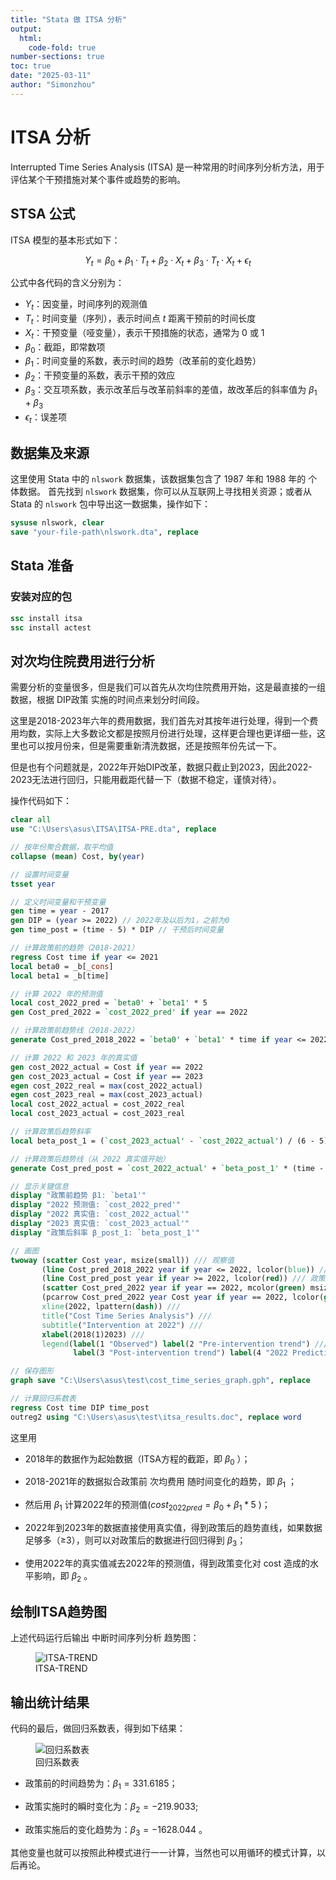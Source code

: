 ```yaml
---
title: "Stata 做 ITSA 分析"
output: 
  html:
    code-fold: true
number-sections: true
toc: true
date: "2025-03-11"
author: "Simonzhou"
---
```


# ITSA 分析

Interrupted Time Series Analysis (ITSA) 是一种常用的时间序列分析方法，用于评估某个干预措施对某个事件或趋势的影响。

## STSA 公式

ITSA 模型的基本形式如下：

$$
Y_t = \beta_0 + \beta_1 \cdot T_t + \beta_2 \cdot X_t + \beta_3 \cdot T_t \cdot X_t + \epsilon_t
$$

公式中各代码的含义分别为：

-   $Y_t$：因变量，时间序列的观测值
-   $T_t$：时间变量（序列），表示时间点 $t$ 距离干预前的时间长度
-   $X_t$：干预变量（哑变量），表示干预措施的状态，通常为 0 或 1
-   $\beta_0$：截距，即常数项
-   $\beta_1$：时间变量的系数，表示时间的趋势（改革前的变化趋势）
-   $\beta_2$：干预变量的系数，表示干预的效应
-   $\beta_3$：交互项系数，表示改革后与改革前斜率的差值，故改革后的斜率值为 $\beta_1 + \beta_3$
-   $\epsilon_t$：误差项

## 数据集及来源

这里使用 Stata 中的 `nlswork` 数据集，该数据集包含了 1987 年和 1988 年的 个体数据。 首先找到 `nlswork` 数据集，你可以从互联网上寻找相关资源；或者从 Stata 的 `nlswork` 包中导出这一数据集，操作如下：

``` stata
sysuse nlswork, clear
save "your-file-path\nlswork.dta", replace
```

## Stata 准备

### 安装对应的包

``` stata
ssc install itsa
ssc install actest
```

## 对次均住院费用进行分析

需要分析的变量很多，但是我们可以首先从次均住院费用开始，这是最直接的一组数据，根据 DIP政策 实施的时间点来划分时间段。

这里是2018-2023年六年的费用数据，我们首先对其按年进行处理，得到一个费用均数，实际上大多数论文都是按照月份进行处理，这样更合理也更详细一些，这里也可以按月份来，但是需要重新清洗数据，还是按照年份先试一下。

但是也有个问题就是，2022年开始DIP改革，数据只截止到2023，因此2022-2023无法进行回归，只能用截距代替一下（数据不稳定，谨慎对待）。

操作代码如下：

``` stata
clear all
use "C:\Users\asus\ITSA\ITSA-PRE.dta", replace

// 按年份聚合数据，取平均值
collapse (mean) Cost, by(year)

// 设置时间变量
tsset year

// 定义时间变量和干预变量
gen time = year - 2017
gen DIP = (year >= 2022) // 2022年及以后为1，之前为0
gen time_post = (time - 5) * DIP // 干预后时间变量

// 计算政策前的趋势（2018-2021）
regress Cost time if year <= 2021
local beta0 = _b[_cons]
local beta1 = _b[time]

// 计算 2022 年的预测值
local cost_2022_pred = `beta0' + `beta1' * 5
gen Cost_pred_2022 = `cost_2022_pred' if year == 2022

// 计算政策前趋势线（2018-2022）
generate Cost_pred_2018_2022 = `beta0' + `beta1' * time if year <= 2022

// 计算 2022 和 2023 年的真实值
gen cost_2022_actual = Cost if year == 2022
gen cost_2023_actual = Cost if year == 2023
egen cost_2022_real = max(cost_2022_actual)
egen cost_2023_real = max(cost_2023_actual)
local cost_2022_actual = cost_2022_real
local cost_2023_actual = cost_2023_real

// 计算政策后趋势斜率
local beta_post_1 = (`cost_2023_actual' - `cost_2022_actual') / (6 - 5)

// 计算政策后趋势线（从 2022 真实值开始）
generate Cost_pred_post = `cost_2022_actual' + `beta_post_1' * (time - 5) if year >= 2022

// 显示关键信息
display "政策前趋势 β1: `beta1'"
display "2022 预测值: `cost_2022_pred'"
display "2022 真实值: `cost_2022_actual'"
display "2023 真实值: `cost_2023_actual'"
display "政策后斜率 β_post_1: `beta_post_1'"

// 画图
twoway (scatter Cost year, msize(small)) /// 观察值
       (line Cost_pred_2018_2022 year if year <= 2022, lcolor(blue)) /// 政策前趋势
       (line Cost_pred_post year if year >= 2022, lcolor(red)) /// 政策后趋势
       (scatter Cost_pred_2022 year if year == 2022, mcolor(green) msize(medium)) /// 2022预测值
       (pcarrow Cost_pred_2022 year Cost year if year == 2022, lcolor(green) mcolor(green)), /// 
       xline(2022, lpattern(dash)) ///
       title("Cost Time Series Analysis") ///
       subtitle("Intervention at 2022") ///
       xlabel(2018(1)2023) ///
       legend(label(1 "Observed") label(2 "Pre-intervention trend") ///
              label(3 "Post-intervention trend") label(4 "2022 Prediction") label(5 "Level change at 2022"))

// 保存图形
graph save "C:\Users\asus\test\cost_time_series_graph.gph", replace

// 计算回归系数表
regress Cost time DIP time_post
outreg2 using "C:\Users\asus\test\itsa_results.doc", replace word
```

这里用

-   2018年的数据作为起始数据（ITSA方程的截距，即 $\beta_0$ ）；

-   2018-2021年的数据拟合政策前 次均费用 随时间变化的趋势，即 $\beta_1$ ；

-   然后用 $\beta_1$ 计算2022年的预测值($cost_{2022pred} = \beta_0 +\beta_1 * 5$ )；

-   2022年到2023年的数据直接使用真实值，得到政策后的趋势直线，如果数据足够多（≥3），则可以对政策后的数据进行回归得到 $\beta_3$；

-   使用2022年的真实值减去2022年的预测值，得到政策变化对 cost 造成的水平影响，即 $\beta_2$ 。

## 绘制ITSA趋势图

上述代码运行后输出 中断时间序列分析 趋势图：

![ITSA-TREND](images/cost-ITSA.png)

## 输出统计结果

代码的最后，做回归系数表，得到如下结果：

![回归系数表](images/COST-ITSA-REG-OUT.png)

-   政策前的时间趋势为：$\beta_1=331.6185$；

-   政策实施时的瞬时变化为：$\beta_2=-219.9033$;

-   政策实施后的变化趋势为：$\beta_3=-1628.044$ 。

其他变量也就可以按照此种模式进行一一计算，当然也可以用循环的模式计算，以后再论。